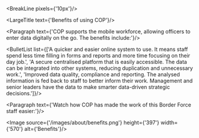 
<BreakLine pixels={'10px'}/>

<LargeTitle text={'Benefits of using COP'}/>

<Paragraph text={'COP supports the mobile workforce, allowing officers to enter data digitally on the go. The benefits include:'}/>

<BulletList list={['A quicker and easier online system to use. It means staff spend less time filling in forms and reports and more time focusing on their day job.',
 'A secure centralised platform that is easily accessible. The data can be integrated into other systems, reducing duplication and unnecessary work.',
  'Improved data quality, compliance and reporting. The analysed information is fed back to staff to better inform their work. Management and senior leaders have the data to make smarter data-driven strategic decisions.']}/>

<Paragraph text={'Watch how COP has made the work of this Border Force staff easier:'}/>

<Image source={'/images/about/benefits.png'} height={'397'} width={'570'} alt={'Benefits'}/>
